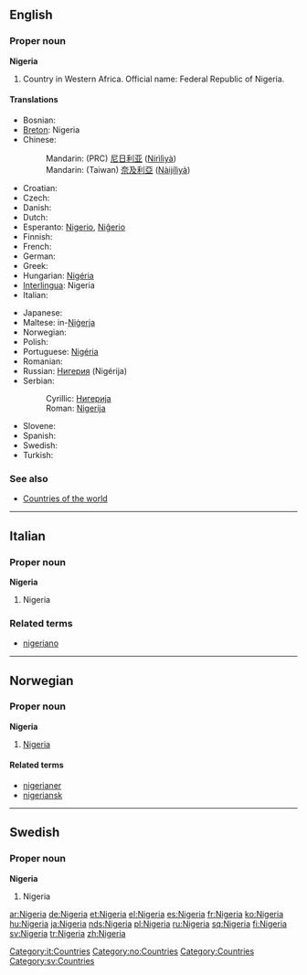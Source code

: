 ==English==
{{wikipedia}}

===Proper noun===
'''Nigeria'''

# Country in Western Africa. Official name: Federal Republic of Nigeria.

====Translations====
{{top}}
* Bosnian: {{t-|bs|Nigerija|f}}
* [[Breton]]: Nigeria
* Chinese:
*: Mandarin: (PRC) [[尼日利亚]] ([[Nírìlìyà]])
*: Mandarin: (Taiwan) [[奈及利亞]] ([[Nàijílìyà]])
* Croatian: {{t-|hr|Nigerija|f}}
* Czech: {{t-|cs|Nigérie|f}}
* Danish: {{t-|da|Nigeria}}
* Dutch: {{t-|nl|Nigeria}}
* Esperanto: [[Nigerio]], [[Niĝerio]]
* Finnish: {{t+|fi|Nigeria}}
* French: {{t+|fr|Nigeria|m}}
* German: {{t+|de|Nigeria}}
* Greek: {{t-|el|Νιγηρία|f|tr=Nigiría|sc=Grek}}
* Hungarian: [[Nigéria]]
* [[Interlingua]]: Nigeria
* Italian: {{t-|it|Nigeria|f}}
{{mid}}
* Japanese: {{t-|ja|ナイジェリア|tr=Naijeria|sc=Jpan}}
* Maltese: in-[[Niġerja]]
* Norwegian: {{t-|no|Nigeria}}
* Polish: {{t+|pl|Nigeria|f}}
* Portuguese: [[Nigéria]] {{f}}
* Romanian: {{t-|ro|Nigeria|f}}
* Russian: [[Нигерия]] (Nigérija) {{f}}
* Serbian:
*: Cyrillic: [[Нигерија#Serbian|Нигерија]] {{f}}
*: Roman: [[Nigerija#Serbian|Nigerija]] {{f}}
* Slovene: {{t-|sl|Nigerija|f}}
* Spanish: {{t+|es|Nigeria|f}}
* Swedish: {{t+|sv|Nigeria}}
* Turkish: {{t+|tr|Nijerya}}
{{bottom}}

===See also===
*[[Appendix:Countries of the world|Countries of the world]]

----

==Italian==

===Proper noun===
'''Nigeria''' {{f}}

# Nigeria

===Related terms===
*[[nigeriano]]

[[Category:it:Countries]]

----

==Norwegian==

===Proper noun===
'''Nigeria'''

# [[#English|Nigeria]]

====Related terms====
*[[nigerianer]]
*[[nigeriansk]]

[[Category:no:Countries]]

----

==Swedish==

===Proper noun===
'''Nigeria'''

# Nigeria

[[Category:Countries]]
[[Category:sv:Countries]]

[[ar:Nigeria]]
[[de:Nigeria]]
[[et:Nigeria]]
[[el:Nigeria]]
[[es:Nigeria]]
[[fr:Nigeria]]
[[ko:Nigeria]]
[[hu:Nigeria]]
[[ja:Nigeria]]
[[nds:Nigeria]]
[[pl:Nigeria]]
[[ru:Nigeria]]
[[sq:Nigeria]]
[[fi:Nigeria]]
[[sv:Nigeria]]
[[tr:Nigeria]]
[[zh:Nigeria]]